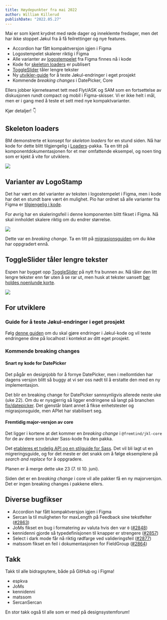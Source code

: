 ```yaml
---
title: Høydepunkter fra mai 2022
author: William Killerud
publishDate: "2022.05.27"
---
```


<Ingress>
    Mai er som kjent krydret med røde dager og inneklemte fredager, men det har ikke stoppet Jøkul fra å få
    feilrettinger og nye features.
</Ingress>

-   Accordion har fått kompaktversjon igjen i Figma
-   Logostempelet skalerer riktig i Figma
-   Alle varianter av [logostempelet](/komponenter/logo) fra Figma finnes nå i kode
-   Kode for [skeleton loaders](/komponenter/loader#skeleton-loader) er publisert
-   [ToggleSlider](/komponenter/toggleswitch) tåler lengre tekster
-   Ny [utvikler-guide](/guider/hvordan-teste-endringer-eget-prosjekt) for å teste Jøkul-endringer i eget prosjekt
-   Kommende _breaking changes_ i DatePicker, Core

Ellers jobber kjerneteamet tett med Flyt/ASK og SAM som en fortsettelse av diskusjonen rundt compact og mobil i Figma-skisser. Vi er ikke helt i mål, men er i gang med å teste et sett med nye kompaktvarianter.

Kjør detaljer! 👇

## Skeleton loaders

BM demonstrerte et konsept for _skeleton loaders_ for en stund siden. Nå har kode for dette blitt tilgjengelig i [Loaders](/komponenter/loader#skeleton-loader)-pakka. Ta en titt på komponentdokumentasjonen for et mer omfattende eksempel, og noen ting som er kjekt å vite for utviklere.

![](/assets/blog/updates/mai-2022/skeleton-demo.gif)

## Varianter av LogoStamp

Det har vært en del varianter av teksten i logostempelet i Figma, men i kode har det en stundt bare vært én mulighet. Pio har ordnet så alle varianter fra Figma er [tilgjengelig i kode](/komponenter/logo).

For øvrig har en skaleringsfeil i denne komponenten blitt fikset i Figma. Nå skal innholdet skalere riktig om du endrer størrelse.

![](/assets/blog/updates/mai-2022/logostamp-demo.png)

Dette var en _breaking change_. Ta en titt på [migrasjonsguiden](https://github.com/fremtind/jokul/blob/main/packages/logo-react/MIGRATION.md#til-jkl-logo-react900) om du ikke har oppgradert ennå.

## ToggleSlider tåler lengre tekster

Espen har bygget opp [ToggleSlider](/komponenter/toggleswitch) på nytt fra bunnen av. Nå tåler den litt lengre tekster enn før uten å se rar ut, men husk at tekster uansett [bør holdes noenlunde korte](/komponenter/toggleswitch#bruk).

![](/assets/blog/updates/mai-2022/toggleslider-demo.gif)

## For utviklere

### Guide for å teste Jøkul-endringer i eget prosjekt

Følg [denne guiden](/guider/hvordan-teste-endringer-eget-prosjekt) om du skal gjøre endringer i Jøkul-kode og vil teste endringene dine på localhost i kontekst av ditt eget prosjekt.

### Kommende breaking changes

#### Snart ny kode for DatePicker

Det pågår en designjobb for å fornye DatePicker, men i mellomtiden har dagens versjon blitt så buggy at vi ser oss nødt til å erstatte den med en ny implementasjon.

Det blir en breaking change for DatePicker sannsynligvis allerede neste uke (uke 22). Om du er nysgjerrig så ligger endringene så langt på branchen [fix/datepicker](https://github.com/fremtind/jokul/tree/fix/datepicker/packages/datepicker-react/src). Det gjenstår blant annet å fikse enhetstester og migrasjonsguide, men APIet har stabilisert seg.

#### Fremtidig major-versjon av core

Det ligger i kortene at det kommer en _breaking change_ i `@fremtind/jkl-core` for de av dere som bruker Sass-kode fra den pakka.

Det [etableres et tydelig API og en stilguide for Sass](https://github.com/fremtind/jokul/pull/2868). Det vil bli lagt ut en migreringsguide, og for det meste er det snakk om å følge eksemplene på _search and replace_ for å oppgradere.

Planen er å merge dette uke 23 (7. til 10. juni).

Siden det er en _breaking change_ i core vil alle pakker få en ny majorversjon. Det er ingen breaking changes i pakkene ellers.

## Diverse bugfikser

-   Accordion har fått kompaktversjon igjen i Figma
-   Sercan la til muligheten for maxLength på Feedback sine tekstfelter ([#2863](https://github.com/fremtind/jokul/pull/2863))
-   JoMs fikset en bug i formatering av valuta hvis den var `0` ([#2848](https://github.com/fremtind/jokul/pull/2848))
-   kennidenni gjorde så typedefinisjonen til knapper er strengere ([#2857](https://github.com/fremtind/jokul/pull/2857))
-   Select i dark mode får nå riktig rødfarge ved valideringsfeil ([#2877](https://github.com/fremtind/jokul/pull/2877))
-   matssom fikset en feil i dokumentasjonen for FieldGroup ([#2864](https://github.com/fremtind/jokul/pull/2864))

## Takk

Takk til alle bidragsytere, både på GitHub og i Figma!

-   espkva
-   JoMs
-   kennidenni
-   matssom
-   SercanSercan

En stor takk også til alle som er med på designsystemforum!
